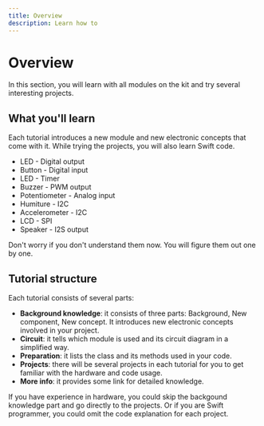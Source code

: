 ```yaml
---
title: Overview
description: Learn how to
---
```


# Overview

In this section, you will learn with all modules on the kit and try several interesting projects.

## What you'll learn

Each tutorial introduces a new module and new electronic concepts that come with it. While trying the projects, you will also learn Swift code.

* LED - Digital output
* Button - Digital input
* LED - Timer
* Buzzer - PWM output
* Potentiometer - Analog input
* Humiture - I2C
* Accelerometer - I2C
* LCD - SPI
* Speaker - I2S output

Don't worry if you don't understand them now. You will figure them out one by one. 

## Tutorial structure

Each tutorial consists of several parts:

* **Background knowledge**: it consists of three parts: Background, New component, New concept. It introduces new electronic concepts involved in your project. 
* **Circuit**: it tells which module is used and its circuit diagram in a simplified way.
* **Preparation**: it lists the class and its methods used in your code. 
* **Projects**: there will be several projects in each tutorial for you to get familiar with the hardware and code usage.
* **More info**: it provides some link for detailed knowledge.

If you have experience in hardware, you could skip the backgound knowledge part and go directly to the projects. Or if you are Swift programmer, you could omit the code explanation for each project.